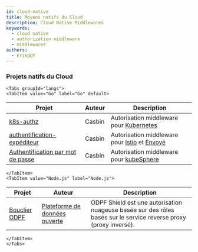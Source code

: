 ```yaml
---
id: cloud-native
title: Moyens natifs du Cloud
description: Cloud Native Middlewares
keywords:
  - cloud native
  - authorization middleware
  - middlewares
authors:
  - ErikQQY
---
```




### Projets natifs du Cloud

```mdx-code-block
<Tabs groupId="langs">
<TabItem value="Go" label="Go" default>
```

| Projet                                                                          | Auteur | Description                                                                                 |
| ------------------------------------------------------------------------------- | ------ | ------------------------------------------------------------------------------------------- |
| [k8s-authz](https://github.com/casbin/k8s-authz)                                | Casbin | Autorisation middleware pour [Kubernetes](https://kubernetes.io/)                           |
| [authentification-expéditeur](https://github.com/casbin/envoy-authz)            | Casbin | Autorisation middleware pour [Istio](https://istio.io/) et [Envoyé](https://envoyproxy.io/) |
| [Authentification par mot de passe](https://github.com/casbin/kubesphere-authz) | Casbin | Autorisation middleware pour [kubeSphere](https://kubesphere.io/)                           |

```mdx-code-block
</TabItem>
<TabItem value="Node.js" label="Node.js">
```

| Projet                                          | Auteur                                                   | Description                                                                                                       |
| ----------------------------------------------- | -------------------------------------------------------- | ----------------------------------------------------------------------------------------------------------------- |
| [Bouclier ODPF](https://github.com/odpf/shield) | [Plateforme de données ouverte](https://github.com/odpf) | ODPF Shield est une autorisation nuageuse basée sur des rôles basés sur le service reverse proxy (proxy inversé). |

```mdx-code-block
</TabItem>
</Tabs>
```
